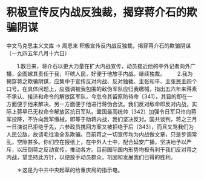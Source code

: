 # 积极宣传反内战反独裁，揭穿蒋介石的欺骗阴谋

中文马克思主义文库 -> 周恩来
积极宣传反内战反独裁，揭穿蒋介石的欺骗阴谋
（一九四五年八月十六日）


　　1.数日来，蒋介石以更大力量在扩大内战宣传，动员接近他的中外记者向外广播，企图嫁其责任于我，吓唬人民，好便于他放手内战，继续独裁。
　　2.我为揭穿蒋之欺骗阴谋，应集中于宣传反对内战、反对独裁、主张和平、主张民主四个口号。在具体问题上，应强调被我包围的敌伪军队应归我缴械，指出五六年来蒋素不承认、接济和命令的解放区军队，今忽令其留原防待命〔341〕，其目的即在一方面便于他来解决，另一方面便于他进行蒋伪合流。我们反对敌命即反对内战，实际上蒋早已无权命令解放区抗日军队。盟国最高统帅〔342〕加强令日军只许向蒋军投降，不许向我军缴械，即等于助蒋内战，我们坚决反对。国共谈判，蒋之三月一日演说已拒绝于先，六参政员携回方案又被拒绝于后〔343〕，而且又骂我们为人民公敌，故请毛往渝全系欺骗。目前蒋之一切宣传均为内战做文章，只是步调常乱，空隙甚多。你们应在报纸上，在中外人士中，配合延安广播，坚决地予以严斥，以压倒蒋之反动宣传，推动各方。目前国际国内形势均极有利于我们反对蒋之内战，望坚持此方针，以便放手动员群众，巩固和发展我们已得的胜利。


　　＊这是为中共中央起草的给重庆局的指示电。



